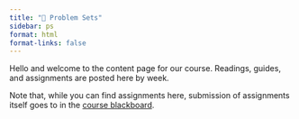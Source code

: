 ```yaml
---
title: "📝 Problem Sets"
sidebar: ps
format: html
format-links: false
---
```


Hello and welcome to the content page for our course. Readings, guides, and assignments are posted here by week.

Note that, while you can find assignments here, submission of assignments itself goes to in the [course blackboard](https://blackboard.syr.edu).